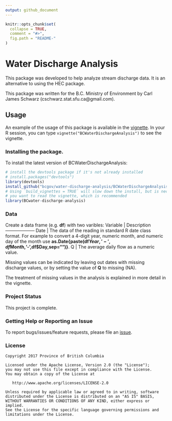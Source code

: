 ```yaml
---
output: github_document
---
```


<!-- README.md is generated from README.Rmd. Please edit the README.Rmd file -->

```r
knitr::opts_chunk$set(
  collapse = TRUE,
  comment = "#>",
  fig.path = "README-"
)
```

# Water Discharge Analysis

This package was developed to help analyze stream discharge data. 
It is an alternative to using the HEC package.

This package was written for the B.C. Ministry of Environment
by Carl James Schwarz (cschwarz.stat.sfu.ca@gmail.com).


## Usage
An example of the usage of this package is available
in the [vignette](https://htmlpreview.github.com/?https://github.com/bcgov/water-discharge-analysis/master/inst/doc/example-analysis.html). In your R session, you can type `vignette("BCWaterDischargeAnalysis")` to see the vignette.



### Installing the package.

To install the latest version of BCWaterDischargeAnalysis:

```r
# install the devtools package if it's not already installed
# install.packages("devtools")
library(devtools)
install_github("bcgov/water-discharge-analysis/BCWaterDischargeAnalysis", build_vignettes = TRUE)
# Using `build_vignettes = TRUE` will slow down the install, but is necessary if 
# you want to read the vignette, which is recommended
library(BCwater-discharge-analysis)
```


### Data
Create a data frame (e.g. __df__) with two varibles:
Variable | Description
--------------------
Date   | The data of the reading in standard R date class format. 
For example to convert a 4-digit year, numeric month, and numeric day of the
month use __as.Date{paste(df$Year,'-',df$Month,'-',df$Day,sep="")}__.
Q  | The average daily flow as a numeric value.


Missing values can be indicated by leaving out dates with missing
discharge values, or by setting the value of __Q__ to missing (NA).

The treatment of missing values in the analysis is explained in more
detail in the vignette.




### Project Status
This project is complete.

### Getting Help or Reporting an Issue

To report bugs/issues/feature requests, please file an [issue](https://github.com/bcgov/water-discharge-analysis/issues/).

### License

    Copyright 2017 Province of British Columbia

    Licensed under the Apache License, Version 2.0 (the "License");
    you may not use this file except in compliance with the License.
    You may obtain a copy of the License at 

       http://www.apache.org/licenses/LICENSE-2.0

    Unless required by applicable law or agreed to in writing, software
    distributed under the License is distributed on an "AS IS" BASIS,
    WITHOUT WARRANTIES OR CONDITIONS OF ANY KIND, either express or implied.
    See the License for the specific language governing permissions and
    limitations under the License.



